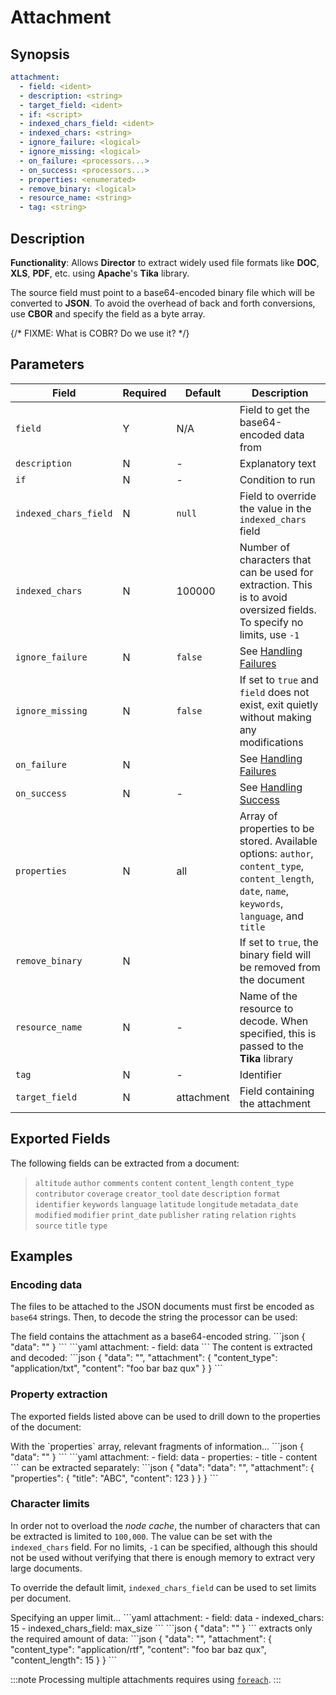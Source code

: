 # Attachment

## Synopsis

```yaml {2}
attachment:
  - field: <ident>
  - description: <string>
  - target_field: <ident>
  - if: <script>
  - indexed_chars_field: <ident>
  - indexed_chars: <string>
  - ignore_failure: <logical>
  - ignore_missing: <logical>
  - on_failure: <processors...>
  - on_success: <processors...>
  - properties: <enumerated>
  - remove_binary: <logical>
  - resource_name: <string>
  - tag: <string>
```

## Description

**Functionality**: Allows **Director** to extract widely used file formats like **DOC**, **XLS**, **PDF**, etc. using **Apache**'s **Tika** library.


The source field must point to a base64-encoded binary file which will be converted to **JSON**. To avoid the overhead of back and forth conversions, use **CBOR** and specify the field as a byte array.

{/* FIXME: What is COBR? Do we use it? */}

## Parameters

|Field|Required|Default|Description|
|---|---|---|---|
|`field`|Y|N/A|Field to get the base64-encoded data from|
|`description`|N|-|Explanatory text|
|`if`|N|-|Condition to run|
|`indexed_chars_field`|N|`null`|Field to override the value in the `indexed_chars` field|
|`indexed_chars`|N|100000|Number of characters that can be used for extraction. This is to avoid oversized fields. To specify no limits, use `-1`|
|`ignore_failure`|N|`false`|See [Handling Failures](../handling-failures.mdx)|
|`ignore_missing`|N|`false`|If set to `true` and `field` does not exist, exit quietly without making any modifications|
|`on_failure`|N||See [Handling Failures](../handling-failures.mdx)|
|`on_success`|N|-|See [Handling Success](../handling-success.mdx)|
|`properties`|N|all|Array of properties to be stored. Available options: `author`, `content_type`, `content_length`, `date`, `name`, `keywords`, `language`, and `title`|
|`remove_binary`|N||If set to `true`, the binary field will be removed from the document|
|`resource_name`|N|-|Name of the resource to decode. When specified, this is passed to the **Tika** library|
|`tag`|N|-|Identifier|
|`target_field`|N|attachment|Field containing the attachment|

## Exported Fields

The following fields can be extracted from a document:

> `altitude` `author` `comments` `content` `content_length` `content_type` `contributor` `coverage` `creator_tool` `date` `description` `format` `identifier` `keywords` `language` `latitude` `longitude` `metadata_date` `modified` `modifier` `print_date` `publisher` `rating` `relation` `rights` `source` `title` `type`

## Examples

### Encoding data

The files to be attached to the JSON documents must first be encoded as `base64` strings. Then, to decode the string the processor can be used:

<ExampleGrid>
	<CommentCol>
    The field contains the attachment as a base64-encoded string.
	</CommentCol>
	<CodeCol>
    ```json
    {
      "data": "<base64-encoded string>"
    }
    ```
    ```yaml
    attachment:
      - field: data
    ```
	</CodeCol>
	<CommentCol>
    The content is extracted and decoded:
	</CommentCol>
	<CodeCol>
    ```json
    {
      "data": "<base64-encoded string>",
      "attachment": {
        "content_type": "application/txt",
        "content": "foo bar baz qux"
      }
    }
    ```
	</CodeCol>
</ExampleGrid>

### Property extraction

The exported fields listed above can be used to drill down to the properties of the document:

<ExampleGrid>
	<CommentCol>
    With the `properties` array, relevant fragments of information...
	</CommentCol>
	<CodeCol>
    ```json
    {
      "data": "<base64-encoded string>"
    }
    ```
    ```yaml
    attachment:
      - field: data
      - properties:
        - title
        - content
    ```
	</CodeCol>
  <CommentCol>
    can be extracted separately:
  </CommentCol>
  <CodeCol>
    ```json
    {
      "data": "data": "<base64-encoded string>",
      "attachment": {
        "properties": {
          "title": "ABC",
          "content": 123
        }
      }
    }
    ```
  </CodeCol>
</ExampleGrid>

### Character limits

In order not to overload the _node cache_, the number of characters that can be extracted is limited to `100,000`. The value can be set with the `indexed_chars` field. For no limits, `-1` can be specified, although this should not be used without verifying that there is enough memory to extract very large documents.

To override the default limit, `indexed_chars_field` can be used to set limits per document.

<ExampleGrid>
  <CommentCol>
    Specifying an upper limit...
  </CommentCol>
  <CodeCol>
    ```yaml
    attachment:
      - field: data
      - indexed_chars: 15
      - indexed_chars_field: max_size
    ```
    ```json
    {
      "data": "<base64-encoded string>"
    }
    ```
</CodeCol>
  <CommentCol>
    extracts only the required amount of data:
  </CommentCol>
  <CodeCol>
    ```json
    {
      "data": "<base64-encoded string>",
      "attachment": {
        "content_type": "application/rtf",
        "content": "foo bar baz qux",
        "content_length": 15
      }
    }
    ```
  </CodeCol>
</ExampleGrid>

:::note
Processing multiple attachments requires using [`foreach`](foreach.mdx).
:::
